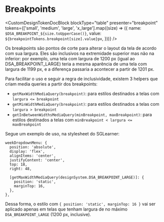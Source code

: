 

<Meta title="Design Tokens/Tokens/Core/Breakpoints" />

# Breakpoints

<CustomDesignTokenDocBlock
  blockType="table"
  presenter="breakpoint"
  tokens={['small', 'medium', 'large', 'x_large'].map((size) => ({
    name: `$DSA_BREAKPOINT_${size.toUpperCase()}`,
    value: `${breakpointTokens.breakpoint[size].value}px`,
  }))}
/>

Os breakpoints são pontos de corte para alterar o layout da tela de acordo com sua largura. Eles são inclusivos na extremidade superior mas não na inferior: por exemplo, uma tela com largura de 1200 px (igual ao DSA_BREAKPOINT_LARGE) teria a mesma aparência de uma tela com largura de 1199 px, e a diferença passaria a acontecer a partir de 1201 px.

Para facilitar o uso e seguir a regra de inclusividade, existem 3 helpers que criam media queries a partir dos breakpoints:

- `getMaxWidthMediaQuery(breakpoint)`: para estilos destinados a telas com `largura <= breakpoint`
- `getMinWidthMediaQuery(breakpoint)`: para estilos destinados a telas com `largura > breakpoint`
- `getInBetweenWidthsMediaQuery(minBreakpoint, maxBreakpoint)`: para estilos destinados a telas com `minBreakpoint < largura <= maxBreakpoint`

Segue um exemplo de uso, na stylesheet do SGLearner:

```
weekDropdownMenu: {
  position: 'absolute',
  display: 'flex',
  alignItems: 'center',
  justifyContent: 'center',
  top: 18,
  right: 48,

  [getMaxWidthMediaQuery(designSystem.DSA_BREAKPOINT_LARGE)]: {
    position: 'static',
    marginTop: 16,
  },
},
```

Dessa forma, o estilo com `{ position: 'static', marginTop: 16 }` vai ser aplicado apenas em telas que tenham largura de no máximo `DSA_BREAKPOINT_LARGE` (1200 px, inclusive).
